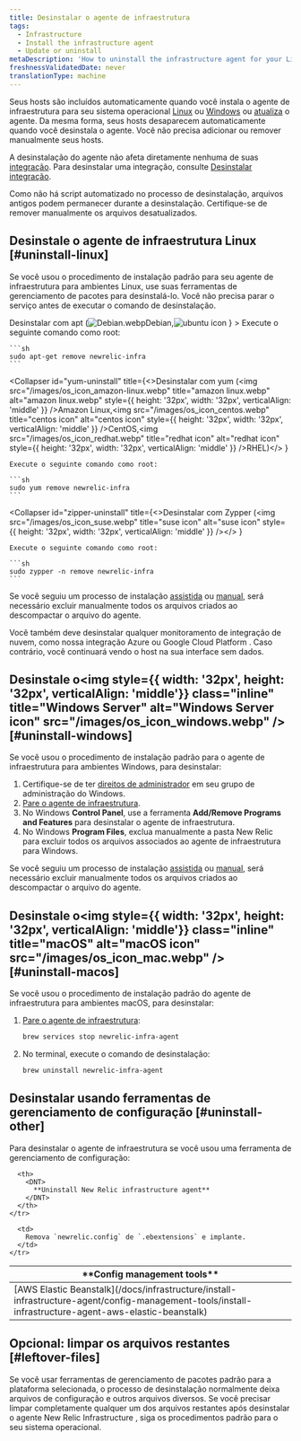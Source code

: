```yaml
---
title: Desinstalar o agente de infraestrutura
tags:
  - Infrastructure
  - Install the infrastructure agent
  - Update or uninstall
metaDescription: 'How to uninstall the infrastructure agent for your Linux or Windows operating system, as well as any infrastructure integrations.'
freshnessValidatedDate: never
translationType: machine
---
```


Seus hosts são incluídos automaticamente quando você instala o agente de infraestrutura para seu sistema operacional [Linux](/docs/infrastructure/new-relic-infrastructure/installation/install-infrastructure-linux) ou [Windows](/docs/infrastructure/new-relic-infrastructure/installation/install-infrastructure-windows-server) ou [atualiza](/docs/infrastructure/new-relic-infrastructure/installation/update-infrastructure-agent) o agente. Da mesma forma, seus hosts desaparecem automaticamente quando você desinstala o agente. Você não precisa adicionar ou remover manualmente seus hosts.

A desinstalação do agente não afeta diretamente nenhuma de suas [integração](/docs/infrastructure/infrastructure-integrations/getting-started/connect-aws-integrations-infrastructure). Para desinstalar uma integração, consulte [Desinstalar integração](/docs/infrastructure/install-configure-infrastructure/update-or-uninstall/uninstall-integrations).

<Callout variant="important">
  Como não há script automatizado no processo de desinstalação, arquivos antigos podem permanecer durante a desinstalação. Certifique-se de remover manualmente os arquivos desatualizados.
</Callout>

## Desinstale o agente de infraestrutura Linux [#uninstall-linux]

Se você usou o procedimento de instalação padrão para seu agente de infraestrutura para ambientes Linux, use suas ferramentas de gerenciamento de pacotes para desinstalá-lo. Você não precisa parar o serviço antes de executar o comando de desinstalação.

<CollapserGroup>
  <Collapser
    id="apt-uninstall"
    title={<>Desinstalar com apt (<img src="/images/os_icon_debian.webp" title="Debian icon" alt="Debian.webp" style={{ height: '32px', width: '32px', verticalAlign: 'middle' }} />Debian,<img src="/images/os_icon_ubuntu.webp" title="ubuntu icon" alt="ubuntu icon" style={{ height: '32px', width: '32px', verticalAlign: 'middle' }} /></>
    }
  >
    Execute o seguinte comando como root:

    ```sh
    sudo apt-get remove newrelic-infra
    ```
  </Collapser>

  <Collapser
    id="yum-uninstall"
    title={<>Desinstalar com yum (<img src="/images/os_icon_amazon-linux.webp" title="amazon linux.webp" alt="amazon linux.webp" style={{ height: '32px', width: '32px', verticalAlign: 'middle' }} />Amazon Linux,<img src="/images/os_icon_centos.webp" title="centos icon" alt="centos icon" style={{ height: '32px', width: '32px', verticalAlign: 'middle' }} />CentOS,<img src="/images/os_icon_redhat.webp" title="redhat icon" alt="redhat icon" style={{ height: '32px', width: '32px', verticalAlign: 'middle' }} />RHEL)</>
    }
  >
    Execute o seguinte comando como root:

    ```sh
    sudo yum remove newrelic-infra
    ```
  </Collapser>

  <Collapser
    id="zipper-uninstall"
    title={<>Desinstalar com Zypper (<img src="/images/os_icon_suse.webp" title="suse icon" alt="suse icon" style={{ height: '32px', width: '32px', verticalAlign: 'middle' }} /></>
    }
  >
    Execute o seguinte comando como root:

    ```sh
    sudo zypper -n remove newrelic-infra
    ```
  </Collapser>
</CollapserGroup>

Se você seguiu um processo de instalação [assistida](/docs/infrastructure/install-configure-infrastructure/linux-installation/assisted-install-infrastructure-linux) ou [manual](/docs/infrastructure/install-configure-infrastructure/linux-installation/manual-install-infrastructure-linux), será necessário excluir manualmente todos os arquivos criados ao descompactar o arquivo do agente.

<Callout variant="important">
  Você também deve desinstalar qualquer monitoramento de integração de nuvem, como nossa integração Azure ou Google Cloud Platform . Caso contrário, você continuará vendo o host na sua interface sem dados.
</Callout>

## Desinstale o<img style={{ width: '32px', height: '32px', verticalAlign: 'middle'}} class="inline" title="Windows Server" alt="Windows Server icon" src="/images/os_icon_windows.webp" /> [#uninstall-windows]

Se você usou o procedimento de instalação padrão para o agente de infraestrutura para ambientes Windows, para desinstalar:

1. Certifique-se de ter [direitos de administrador](/docs/infrastructure/new-relic-infrastructure/getting-started/compatibility-requirements-new-relic-infrastructure#permissions) em seu grupo de administração do Windows.
2. [Pare o agente de infraestrutura](/docs/infrastructure/new-relic-infrastructure/configuration/start-stop-restart-check-infrastructure-agent-status#windows).
3. No Windows <DNT>**Control Panel**</DNT>, use a ferramenta <DNT>**Add/Remove Programs and Features**</DNT> para desinstalar o agente de infraestrutura.
4. No Windows <DNT>**Program Files**</DNT>, exclua manualmente a pasta New Relic para excluir todos os arquivos associados ao agente de infraestrutura para Windows.

Se você seguiu um processo de instalação [assistida](/docs/infrastructure/install-configure-infrastructure/windows-installation/assisted-install-infrastructure-windows) ou [manual](/docs/infrastructure/install-configure-infrastructure/windows-installation/manual-install-infrastructure-windows), será necessário excluir manualmente todos os arquivos criados ao descompactar o arquivo do agente.

## Desinstale o<img style={{ width: '32px', height: '32px', verticalAlign: 'middle'}} class="inline" title="macOS" alt="macOS icon" src="/images/os_icon_mac.webp" /> [#uninstall-macos]

Se você usou o procedimento de instalação padrão do agente de infraestrutura para ambientes macOS, para desinstalar:

1. [Pare o agente de infraestrutura](/docs/infrastructure/new-relic-infrastructure/configuration/start-stop-restart-check-infrastructure-agent-status#macOS):

   ```sh
   brew services stop newrelic-infra-agent
   ```

2. No terminal, execute o comando de desinstalação:

   ```sh
   brew uninstall newrelic-infra-agent
   ```

## Desinstalar usando ferramentas de gerenciamento de configuração [#uninstall-other]

Para desinstalar o agente de infraestrutura se você usou uma ferramenta de gerenciamento de configuração:

<table>
  <thead>
    <tr>
      <th style={{ width: "250px" }}>
        <DNT>
          **Config management tools**
        </DNT>
      </th>

      <th>
        <DNT>
          **Uninstall New Relic infrastructure agent**
        </DNT>
      </th>
    </tr>
  </thead>

  <tbody>
    <tr>
      <td>
        [AWS Elastic Beanstalk](/docs/infrastructure/install-infrastructure-agent/config-management-tools/install-infrastructure-agent-aws-elastic-beanstalk)
      </td>

      <td>
        Remova `newrelic.config` de `.ebextensions` e implante.
      </td>
    </tr>
  </tbody>
</table>

## Opcional: limpar os arquivos restantes [#leftover-files]

Se você usar ferramentas de gerenciamento de pacotes padrão para a plataforma selecionada, o processo de desinstalação normalmente deixa arquivos de configuração e outros arquivos diversos. Se você precisar limpar completamente qualquer um dos arquivos restantes após desinstalar o agente New Relic Infrastructure , siga os procedimentos padrão para o seu sistema operacional.